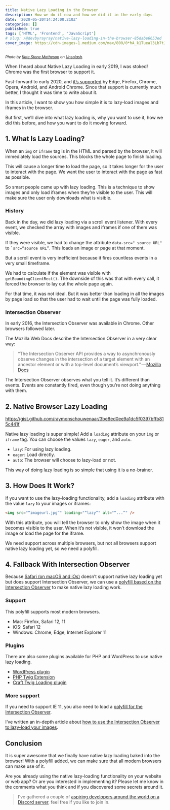```yaml
---
title: Native Lazy Loading in the Browser
description: How we do it now and how we did it in the early days
date: '2020-05-20T14:24:00.210Z'
categories: []
published: true
tags: ['HTML', 'Frontend', 'JavaScript']
# slug: /@devbyrayray/native-lazy-loading-in-the-browser-85dabe6653ed
cover_image: https://cdn-images-1.medium.com/max/800/0*hA_k1Tueal3Lb7tJ
---
```


<small class="credits">_Photo by [Kate Stone Matheson](https://unsplash.com/@kstonematheson?utm_source=medium&utm_medium=referral) on [Unsplash](https://unsplash.com?utm_source=medium&utm_medium=referral)._</small>

When I heard about Native Lazy Loading in early 2019, I was stoked! Chrome was the first browser to support it.

Fast-forward to early 2020, and [it’s supported](https://caniuse.com/#feat=loading-lazy-attr) by Edge, Firefox, Chrome, Opera, Android, and Android Chrome. Since that support is currently much better, I thought it was time to write about it.

In this article, I want to show you how simple it is to lazy-load images and iframes in the browser.

But first, we’ll dive into what lazy loading is, why you want to use it, how we did this before, and how you want to do it moving forward.

## 1\. What Is Lazy Loading?

When an `img` or `iframe` tag is in the HTML and parsed by the browser, it will immediately load the sources. This blocks the whole page to finish loading.

This will cause a longer time to load the page, so it takes longer for the user to interact with the page. We want the user to interact with the page as fast as possible.

So smart people came up with lazy loading. This is a technique to show images and only load iframes when they’re visible to the user. This will make sure the user only downloads what is visible.

### History

Back in the day, we did lazy loading via a scroll event listener. With every event, we checked the array with images and iframes if one of them was visible.

If they were visible, we had to change the attribute `data-src=" source URL"` to `` `src=“source URL” ``. This loads an image or page at that moment.

But a scroll event is very inefficient because it fires countless events in a very small timeframe.

We had to calculate if the element was visible with `getBoundingClientRect()`. The downside of this was that with every call, it forced the browser to lay out the whole page again.

For that time, it was not ideal. But it was better than loading in all the images by page load so that the user had to wait until the page was fully loaded.

### Intersection Observer

In early 2016, the Intersection Observer was available in Chrome. Other browsers followed later.

The Mozilla Web Docs describe the Intersection Observer in a very clear way:

> “The Intersection Observer API provides a way to asynchronously observe changes in the intersection of a target element with an ancestor element or with a top-level document’s viewport.” — [Mozilla Docs](https://developer.mozilla.org/en-US/docs/Web/API/Intersection_Observer_API)

The Intersection Observer observes what you tell it. It’s different than events. Events are constantly fired, even though you’re not doing anything with them.

## 2\. Native Browser Lazy Loading

https://gist.github.com/raymonschouwenaar/3be8ed0ee9a1dc5f0397bffb815c441f

Native lazy loading is super simple! Add a `loading` attribute on your `img` or `iframe` tag. You can choose the values `lazy`, `eager`, and `auto`.

-   `lazy`: For using lazy loading.
-   `eager`: Load directly.
-   `auto`: The browser will choose to lazy-load or not.

This way of doing lazy loading is so simple that using it is a no-brainer.

## 3\. How Does It Work?

If you want to use the lazy-loading functionality, add a `loading` attribute with the value `lazy` to your images or iframes:

```html
<img src="“imageurl.jpg”" loading="“lazy”" alt="“...”" />
```

With this attribute, you will tell the browser to only show the image when it becomes visible to the user. When it’s not visible, it won’t download the image or load the page for the iframe.

We need support across multiple browsers, but not all browsers support native lazy loading yet, so we need a polyfill.

## 4\. Fallback With Intersection Observer

Because [Safari (on macOS and iOs)](https://caniuse.com/#feat=intersectionobserver) doesn’t support native lazy loading yet but does support Intersection Observer, we can use a [polyfill based on the Intersection Observer](https://github.com/mfranzke/loading-attribute-polyfill) to make native lazy loading work.

### Support

This polyfill supports most modern browsers.

-   Mac: Firefox, Safari 12, 11
-   iOS: Safari 12
-   Windows: Chrome, Edge, Internet Explorer 11

### Plugins

There are also some plugins available for PHP and WordPress to use native lazy loading.

-   [WordPress plugin](https://wordpress.org/plugins/native-lazyload-polyfill/)
-   [PHP Twig Extension](https://github.com/tim-thaler/twig-loading-lazy)
-   [Craft Twig Loading plugin](https://github.com/tim-thaler/craft-twig-loading-lazy)

### More support

If you need to support IE 11, you also need to load a [polyfill for the Intersection Observer](https://github.com/w3c/IntersectionObserver/tree/master/polyfill).

I’ve written an in-depth article about [how to use the Intersection Observer to lazy-load your images](https://medium.com/better-programming/lazy-loading-images-with-the-intersection-observer-e8ad57a1682c).

## Conclusion

It is super awesome that we finally have native lazy loading baked into the browser! With a polyfill added, we can make sure that all modern browsers can make use of it.

Are you already using the native lazy-loading functionality on your website or web app? Or are you interested in implementing it? Please let me know in the comments what you think and if you discovered some secrets around it.

> I’ve gathered a couple of [aspiring developers around the world on a Discord server](https://mailchi.mp/fb82491d03f8/dev-by-rayray-discord-community), feel free if you like to join in.
